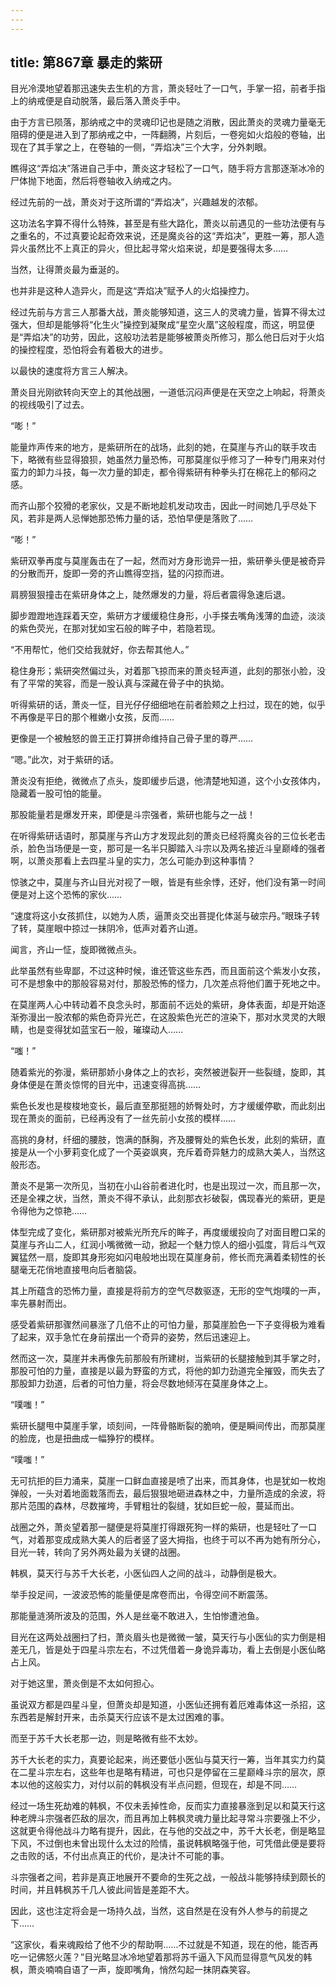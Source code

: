 ```yaml
---
---
---
```

title: 第867章 暴走的紫研
---



目光冷漠地望着那迅速失去生机的方言，萧炎轻吐了一口气，手掌一招，前者手指上的纳戒便是自动脱落，最后落入萧炎手中。

由于方言已陨落，那纳戒之中的灵魂印记也是随之消散，因此萧炎的灵魂力量毫无阻碍的便是进入到了那纳戒之中，一阵翻腾，片刻后，一卷宛如火焰般的卷轴，出现在了其手掌之上，在卷轴的一侧，“弄焰决”三个大字，分外刺眼。

瞧得这“弄焰决”落进自己手中，萧炎这才轻松了一口气，随手将方言那逐渐冰冷的尸体抛下地面，然后将卷轴收入纳戒之内。

经过先前的一战，萧炎对于这所谓的“弄焰决”，兴趣越发的浓郁。

这功法名字算不得什么特殊，甚至是有些大路化，萧炎以前遇见的一些功法便有与之重名的，不过真要论起奇效来说，还是魔炎谷的这“弄焰决”，更胜一筹，那人造异火虽然比不上真正的异火，但比起寻常火焰来说，却是要强得太多……

当然，让得萧炎最为垂涎的。

也并非是这种人造异火，而是这“弄焰决”赋予人的火焰操控力。

经过先前与方言三人那番大战，萧炎能够知道，这三人的灵魂力量，皆算不得太过强大，但却是能够将“化生火”操控到凝聚成“星空火凰”这般程度，而这，明显便是“弄焰决”的功劳，因此，这般功法若是能够被萧炎所修习，那么他日后对于火焰的操控程度，恐怕将会有着极大的进步。

以最快的速度将方言三人解决。

萧炎目光刚欲转向天空上的其他战圈，一道低沉闷声便是在天空之上响起，将萧炎的视线吸引了过去。

“嘭！”

能量炸声传来的地方，是紫研所在的战场，此刻的她，在莫崖与齐山的联手攻击下，略微有些显得狼狈，她虽然力量恐怖，可那莫崖似乎修习了一种专门用来对付蛮力的卸力斗技，每一次力量的卸走，都令得紫研有种拳头打在棉花上的郁闷之感。

而齐山那个狡猾的老家伙，又是不断地趁机发动攻击，因此一时间她几乎尽处下风，若非是两人忌惮她那恐怖力量的话，恐怕早便是落败了……

“嘭！”

紫研双拳再度与莫崖轰击在了一起，然而对方身形诡异一扭，紫研拳头便是被奇异的分散而开，旋即一旁的齐山瞧得空挡，猛的闪掠而进。

肩膀狠狠撞击在紫研身体之上，陡然爆发的力量，将后者震得急速后退。

脚步蹬蹬地连踩着天空，紫研方才缓缓稳住身形，小手搽去嘴角浅薄的血迹，淡淡的紫色荧光，在那对犹如宝石般的眸子中，若隐若现。

“不用帮忙，他们交给我就好，你去帮其他人。”

稳住身形；紫研突然偏过头，对着那飞掠而来的萧炎轻声道，此刻的那张小脸，没有了平常的笑容，而是一股认真与深藏在骨子中的执拗。

听得紫研的话，萧炎一怔，目光仔仔细细地在前者脸颊之上扫过，现在的她，似乎不再像是平日的那个稚嫩小女孩，反而……

更像是一个被触怒的兽王正打算拼命维持自己骨子里的尊严……

“嗯。”此次，对于紫研的话。

萧炎没有拒绝，微微点了点头，旋即缓步后退，他清楚地知道，这个小女孩体内，隐藏着一股可怕的能量。

那股能量若是爆发开来，即便是斗宗强者，紫研也能与之一战！

在听得紫研话语时，那莫崖与齐山方才发现此刻的萧炎已经将魔炎谷的三位长老击杀，脸色当场便是一变，那可是一名半只脚踏入斗宗以及两名接近斗皇巅峰的强者啊，以萧炎那看上去四星斗皇的实力，怎么可能办到这种事情？

惊骇之中，莫崖与齐山目光对视了一眼，皆是有些余悸，还好，他们没有第一时间便是对上这个恐怖的家伙……

“速度将这小女孩抓住，以她为人质，逼萧炎交出菩提化体涎与破宗丹。”眼珠子转了转，莫崖眼中掠过一抹阴冷，低声对着齐山道。

闻言，齐山一怔，旋即微微点头。

此举虽然有些卑鄙，不过这种时候，谁还管这些东西，而且面前这个紫发小女孩，可不是想象中的那般容易对付，那股恐怖的怪力，几次差点将他们置于死地之中。

在莫崖两人心中转动着不良念头时，那面前不远处的紫研，身体表面，却是开始逐渐弥漫出一股浓郁的紫色奇异光芒，在这股紫色光芒的渲染下，那对水灵灵的大眼睛，也是变得犹如蓝宝石一般，璀璨动人……

“嗤！”

随着紫光的弥漫，紫研那娇小身体之上的衣衫，突然被迸裂开一些裂缝，旋即，其身体便是在萧炎惊愕的目光中，迅速变得高挑……

紫色长发也是梭梭地变长，最后直至那挺翘的娇臀处时，方才缓缓停歇，而此刻出现在萧炎的面前，已经再没有了一丝先前小女孩的模样……

高挑的身材，纤细的腰肢，饱满的酥胸，齐及腰臀处的紫色长发，此刻的紫研，直接是从一个小萝莉变化成了一个英姿飒爽，充斥着奇异魅力的成熟大美人，当然这般形态。

萧炎不是第一次所见，当初在小山谷前者进化时，也是出现过一次，而且那一次，还是全裸之状，当然，萧炎不得不承认，此刻那衣衫破裂，偶现春光的紫研，更是令得他为之惊艳……

体型完成了变化，紫研那对被紫光所充斥的眸子，再度缓缓投向了对面目瞪口呆的莫崖与齐山二人，红润小嘴微微一动，掀起一个魅力惊人的细小弧度，背后斗气双翼猛然一扇，旋即其身形宛如闪电般地出现在莫崖身前，修长而充满着柔韧性的长腿毫无花俏地直接甩向后者脑袋。

其上所蕴含的恐怖力量，直接是将前方的空气尽数驱逐，无形的空气炮噗的一声，率先暴射而出。

感受着紫研那骤然间暴涨了几倍不止的可怕力量，那莫崖脸色一下子变得极为难看了起来，双手急忙在身前摆出一个奇异的姿势，然后迅速迎上。

然而这一次，莫崖并未再像先前那般有所建树，当紫研的长腿接触到其手掌之时，那股可怕的力量，直接是以最为野蛮的方式，将他的卸力劲道完全摧毁，而失去了那股卸力劲道，后者的可怕力量，将会尽数地倾泻在莫崖身体之上。

“噗嗤！”

紫研长腿甩中莫崖手掌，顷刻间，一阵骨骼断裂的脆响，便是瞬间传出，而那莫崖的脸庞，也是扭曲成一幅狰狞的模样。

“噗嗤！”

无可抗拒的巨力涌来，莫崖一口鲜血直接是喷了出来，而其身体，也是犹如一枚炮弹般，一头对着地面栽落而去，最后狠狠地砸进森林之中，力量所造成的余波，将那片范围的森林，尽数摧垮，手臂粗壮的裂缝，犹如巨蛇一般，蔓延而出。

战圈之外，萧炎望着那一腿便是将莫崖打得跟死狗一样的紫研，也是轻吐了一口气，对着那变成成熟大美人的后者竖了竖大拇指，也终于可以不再为她有所分心，目光一转，转向了另外两处最为关键的战圈。

韩枫，莫天行与苏千大长老，小医仙四人之间的战斗，动静倒是极大。

举手投足间，一波波恐怖的能量便是席卷而出，令得空间不断震荡。

那能量涟漪所波及的范围，外人是丝毫不敢进入，生怕惨遭池鱼。

目光在这两处战圈扫了扫，萧炎眉头也是微微一皱，莫天行与小医仙的实力倒是相差无几，皆是处于四星斗宗左右，不过凭借着一身诡异毒功，看上去倒是小医仙略占上风。

对于她这里，萧炎倒是不太如何担心。

虽说双方都是四星斗皇，但萧炎却是知道，小医仙还拥有着厄难毒体这一杀招，这东西若是解封开来，击杀莫天行应该不是太过困难的事。

而至于苏千大长老那一边，则是略微有些不太妙。

苏千大长老的实力，真要论起来，尚还要低小医仙与莫天行一筹，当年其实力约莫在二星斗宗左右，这些年也是略有精进，可也只是停留在三星巅峰斗宗的层次，原本以他的这般实力，对付以前的韩枫没有半点问题，但现在，却是不同……

经过一场生死劫难的韩枫，不仅未丢掉性命，反而实力直接暴涨到足以和莫天行这种老牌斗宗强者匹敌的层次，而且再加上韩枫灵魂力量比起寻常斗宗要强上不少，这就更令得他战斗力略有提升，因此，在与他的交战之中，苏千大长老，倒是略显下风，不过倒也未曾出现什么太过的险情，虽说韩枫略强于他，可凭借此便是要将之击败的话，不付出点真正的代价，是决计不可能的事。

斗宗强者之间，若非是真正地展开不要命的生死之战，一般战斗能够持续到颇长的时间，并且韩枫苏千几人彼此间皆是差距不大。

因此，这也注定将会是一场持久战，当然，这自然是在没有外人参与的前提之下……

“这家伙，看来魂殿给了他不少的帮助啊……不过就是不知道，现在的他，能否再吃一记佛怒火莲？”目光略显冰冷地望着那将苏千逼入下风而显得意气风发的韩枫，萧炎喃喃自语了一声，旋即嘴角，悄然勾起一抹阴森笑容。